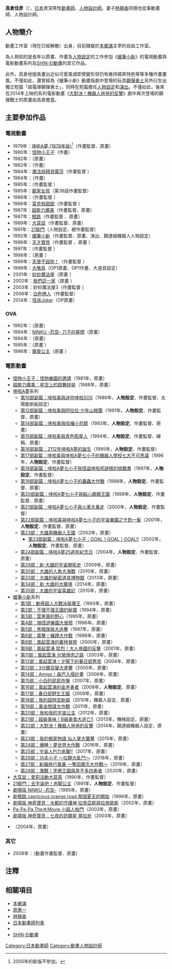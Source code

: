 {{multiple issues|
{{Notability Unreferenced|time=2016-08-11T08:09:12+00:00}}
{{Primarysources|time=2016-08-11T08:09:12+00:00}}
}}
{{noteTA|G1=Anime}}
{{japanese|japanese=高倉 佳彦|kana=たかくら よしひこ|romaji=Takakura Yoshihiko}}
'''高倉佳彥'''（{{lang-ja|高倉 佳彦}}{{bd|||}}），[[日本|日本]]資深男性[[動畫師|動畫師]]、[[人物設計|人物設計師]]。妻子[[林靜香|林靜香]]同樣也從事動畫師、人物設計師。

== 人物簡介 ==
動畫工作室{{lang|ja|{{link-ja|じゃんぐるじむ|じゃんぐるじむ}}}}（現在已經解散）出身，目前隸屬於[[本鄉滿|本鄉滿]]主宰的自由工作室{{lang|ja|{{link-ja|めがてんスタジオ|めがてんスタジオ}}}}。

為人熟知的是長年以原畫、作畫及[[人物設計|人物設定]]的工作參加《[[蠟筆小新|蠟筆小新]]》的電視動畫與電影動畫系列及[[SHIN-EI動畫|SHIN-EI動畫]]的其它作品。

此外，高倉他擅長畫出近似可愛風或即使變形但仍有維持搞笑特色等等多種作畫畫風。不僅如此，還曾經為《蠟筆小新》動畫版劇中登場的玩具[[蠟筆小新角色列表#動畫、特攝相關|鋼彈勇士]]另外衍生出獨立短篇「超電導鋼彈勇士」，同時在短篇擔任[[人物設計|人物設定]]和[[戲劇|演出]]。不僅如此，後來在2014年上映的系列電影動畫《[[蠟筆小新：大對決！機器人爸爸的反擊|大對決！機器人爸爸的反擊]]》劇中再次登場的鋼彈戰士的原畫由高倉擔當。

== 主要參加作品 ==
=== 電視動畫 ===
* 1979年：[[哆啦A夢_(1979年電視動畫)|哆啦A夢 (1979年版)]]<ref>2005年的新版不參加。</ref>（作畫監督、原畫）
* 1980年：[[怪物小王子_(朝日電視台版)|怪物小王子]]（作畫）
* 1982年：{{link-ja|猿飛小忍者|さすがの猿飛}}（原畫）
* 1982年：{{link-ja|阿福 (漫畫)|フクちゃん|阿福}}（作畫）
* 1984年：[[貝露莎|魔法妖精貝露莎]]（作畫監督<!--第8、17、23、36話-->）
* 1984年：{{link-ja|怪貓豬油糕|オヨネコぶーにゃん}}（作畫）
* 1985年：{{link-ja|魔法之星愛美|魔法のスターマジカルエミ}}（作畫監督<!--第25、31、37、44、48話-->）
* 1985年：[[棒球英豪|鄰家女孩]]（第38話作畫監督）
* 1986年：{{link-ja|魔法偶像粉蠟筆畫由美|魔法のアイドルパステルユーミ}}（作畫監督<!--第6、12、16、23話-->）
* 1986年：[[莫克和甜甜|莫克和甜甜]]（作畫監督<!--第1、6、12、17、22話-->）
* 1987年：[[超能力魔美|超能力魔美]]（作畫監督、原畫）
* 1987年：[[橙路|橙路]]（作畫監督<!--第7、13、19、25話-->、原畫）
* 1989年：[[大耳鼠|大耳鼠]]（作畫監督、原畫）
* 1991年：[[21衛門|21衛門]]（人物設定、總作畫監督）
* 1992年：[[蠟筆小新|蠟筆小新]]（作畫監督、原畫、演出、鋼達姆機器人人物設定）
* 1996年：[[天才寶貝|天才寶貝]]（作畫監督<!--第2、15話-->、原畫<!--第9話-->）
* 1997年：{{link-ja|貓狐警探|はいぱーぽりす}}（作畫監督<!--第11話-->）
* 1998年：{{link-ja|星方遊俠|星方武侠アウトロースター}}（原畫<!--第26話-->）
* 1999年：[[天使不設防！|天使不設防！]]（作畫監督<!--第4、7話-->）
* 1999年：[[大嘴鳥_(動畫)|大嘴鳥]]（OP1原畫、OP1作畫、大道具設定）
* 2001年：[[妙妙魔法屋|妙妙魔法屋]]（原畫<!--第1話-->）
* 2002年：[[我們這一家|我們這一家]]（原畫<!--第285話-->）
* 2003年：妙妙魔法屋3（作畫監督<!--第6話-->）
* 2006年：[[白色戀人|白色戀人]]（作畫監督）
* 2014年：[[怪盗Joker|怪盗Joker]]（OP原畫）

=== OVA ===
* 1992年：{{link-ja|Spirit of Wonder#中華姑娘系列|Spirit of Wonder#チャイナさんシリーズ|中華姑娘的憂鬱}}（原畫）
* 1994年：[[忍空|NINKU -忍空- 刀子的墓標]]（原畫）
* 1994年：{{link-ja|莉卡與山貓 星之旅|リカちゃん}}（原畫）
* 1995年：{{link-ja|秘境探險法姆&伊莉|秘境探検ファム&イーリー}}（原畫<!--第2－4話-->）
* 1996年：[[魔靈公主|魔靈公主]]（原畫<!--第5、6話-->）

=== 電影動畫 ===
* [[怪物小王子_(朝日電視台版)|怪物小王子：怪物樂園的邀請]]（1981年，原畫）
* [[超能力魔美|超能力魔美：星空上的跳舞娃娃]]（1988年，原畫）
* [[哆啦A夢電影作品|哆啦A夢]]系列
** [[哆啦美與迷你哆啦SOS|第10部副篇：哆啦美與迷你哆啦SOS]]（1989年，'''人物設定'''、作畫監督、太陽能帆船設定）
** [[哆啦美與阿拉拉·少年山賊團|第12部副篇：哆啦美與阿拉拉·少年山賊團]]（1991年，'''人物設定'''、作畫監督、原畫）
** [[哆啦美與哈囉小恐龍|第14部副篇：哆啦美與哈囉小恐龍]]（1993年，'''人物設定'''、作畫監督、原畫）
** [[哆啦美與青色稻草人|第15部副篇：哆啦美與青色稻草人]]（1994年，'''人物設定'''、作畫監督、線稿、原畫）
** [[2112年哆啦A夢的誕生|第16部副篇：2112年哆啦A夢的誕生]]（1995年，'''人物設定'''、作畫監督）
** [[多啦美與多啦A夢七小子的機械人學校七不思議|第17部副篇：哆啦美與哆啦A夢七小子的機器人學校七大不可思議]]（1996年，'''人物設定'''、作畫監督）
** [[哆啦A夢七小子與怪盜哆啦邦謎樣的挑戰書|第18部副篇：哆啦A夢七小子與怪盜哆啦邦謎樣的挑戰書]]（1997年，'''人物設定'''、作畫監督）
** [[哆啦A夢七小子的蟲蟲大作戰|第19部副篇：哆啦A夢七小子的蟲蟲大作戰]]（1998年，'''人物設定'''、作畫監督、原畫）
** [[哆啦A夢七小子與點心娜娜王國|第20部副篇：哆啦A夢七小子與點心娜娜王國]]（1999年，'''人物設定'''、作畫監督、原畫）
** [[哆啦A夢七小子與火車大暴走|第21部副篇：哆啦A夢七小子與火車大暴走]]（2000年，'''人物設定'''、作畫監督）
** [[哆啦美與哆啦A夢七小子的宇宙樂園之千鈞一髮|第22部副篇：哆啦美與哆啦A夢七小子的宇宙樂園之千鈞一髮]]（2001年，'''人物設定'''、作畫監督、原畫）
** [[大雄與機器人王國|第23部：大雄與機器人王國]]（2002年，原畫）
*** [[哆啦A夢七小子GOAL!GOAL!GOAL!!|第23部副篇：哆啦A夢七小子：GOAL！GOAL！GOAL!!]]（2002年，'''人物設定'''、作畫監督、原畫）
** [[哆啦A夢25週年紀念日|第24部副篇：哆啦A夢25週年紀念日]]（2004年，'''人物設定'''、作畫監督、原畫）
** [[新·大雄的宇宙開拓史|第29部：新·大雄的宇宙開拓史]]（2009年，原畫）
** [[大雄的人魚大海戰|第30部：大雄的人魚大海戰]]（2010年，原畫）
** [[大雄的秘密道具博物館|第33部：大雄的秘密道具博物館]]（2013年，原畫）
** [[新·大雄的大魔境|第34部：新·大雄的大魔境]]（2014年，原畫）
** [[大雄的宇宙英雄記|第35部：大雄的宇宙英雄記]]（2015年，原畫）
* [[蠟筆小新#動畫電影|蠟筆小新]]系列
** [[蠟筆小新：動感超人大戰泳裝魔王|第1部：動感超人大戰泳裝魔王]]（1993年，原畫）
** [[蠟筆小新：不理不理王國的秘寶|第2部：不理不理王國的秘寶]]（1994年，原畫）
** [[蠟筆小新：雲黑齋的野心|第3部：雲黑齋的野心]]（1995年，原畫）
** [[蠟筆小新：搞怪遊樂園大冒險|第4部：搞怪遊樂園大冒險]]（1996年，原畫）
** [[蠟筆小新：黑暗珠珠大追擊|第5部：黑暗珠珠大追擊]]（1997年，原畫）
** [[蠟筆小新：電擊！豬蹄大作戰|第6部：電擊！豬蹄大作戰]]（1998年，原畫）
** [[蠟筆小新：風起雲湧的叢林冒險|第8部：風起雲湧的叢林冒險]]（2000年，原畫）
** [[蠟筆小新：風起雲湧_猛烈！大人帝國的反擊|第9部：風起雲湧 猛烈！大人帝國的反擊]]（2001年，原畫）
** [[蠟筆小新：風起雲湧_光榮燒肉之路|第11部：風起雲湧 光榮燒肉之路]]（2003年，原畫）
** [[蠟筆小新：風起雲湧！夕陽下的春日部男孩|第12部：風起雲湧！夕陽下的春日部男孩]]（2004年，原畫）
** [[蠟筆小新：3分鐘百變大進擊|第13部：3分鐘百變大進擊]]（2005年，原畫）
** [[蠟筆小新：Amigo！森巴入侵計畫|第14部：Amigo！森巴入侵計畫]]（2006年，原畫）
** [[蠟筆小新：小白的屁屁炸彈|第15部：小白的屁屁炸彈]]（2007年，原畫）
** [[蠟筆小新：風起雲湧的金矛勇者|第16部：風起雲湧的金矛勇者]]（2008年，'''人物設定'''、原畫）
** [[蠟筆小新：春日部野生王國|第17部：春日部野生王國]]（2009年，原畫）
** [[蠟筆小新：我的超時空新娘|第18部：我的超時空新娘]]（2010年，機器人設定、原畫）
** [[蠟筆小新：黃金間諜大作戰|第19部：黃金間諜大作戰]]（2011年，原畫）
** [[蠟筆小新：我和我的宇宙公主|第20部：我和我的宇宙公主]]（2012年，原畫）
** [[蠟筆小新：超級美味！B級美食大逃亡！！|第21部：超級美味！B級美食大逃亡!!]]（2013年，機械設定、原畫）
** [[蠟筆小新：大對決！機器人爸爸的反擊|第22部：大對決！機器人爸爸的反擊]]（2014年，鋼達姆機器人設定、原畫）
** [[蠟筆小新：我的搬家物語_仙人掌大襲擊|第23部：我的搬家物語 仙人掌大襲擊]]（2015年，原畫）
** [[蠟筆小新：爆睡！夢世界大作戰|第24部：爆睡！夢世界大作戰]]（2016年，原畫）
** [[蠟筆小新：宇宙人Pi力來襲！！|第25部：宇宙人Pi力來襲!!]]（2017年，原畫）
** [[蠟筆小新：功夫小子〜拉麵大亂鬥〜|第26部：功夫小子 ～拉麵大亂鬥～]]（2018年，原畫）
** [[蠟筆小新：新婚旅行風暴〜奪回廣志大作戰〜|第27部：新婚旅行風暴 ～奪回廣志大作戰～]]（2019年，原畫）
** [[蠟筆小新：激戰！塗鴉王國與差不多四勇者|第28部：激戰！塗鴉王國與差不多四勇者]]（2020年，原畫）
* [[大耳鼠|大耳鼠：愛莉活動大寫真]]（1990年，作畫監督）
* [[21衛門|21衛門：去宇宙吧！赤脚公主]]（1991年，'''人物設定'''、作畫監督）
* [[忍空|劇場版 NINKU -忍空-]]（1995年，原畫）
* [[橙路#接著，那個夏天的開始（そして、あの夏のはじまり）簡稱新KOR|新橙路 capricious orange road 那個夏天的開始]]（1996年，原畫）
* [[神奇寶貝劇場版：水都的守護神_拉帝亞斯與拉帝歐斯|劇場版 神奇寶貝：水都的守護神 拉帝亞斯與拉帝歐斯]]（2002年，原畫）
* [[小超人帕門|Pa-Pa-Pa The☆Movie 小超人帕門]]（2003年，原畫）
* [[神奇寶貝劇場版：七夜的許願星_基拉祈|劇場版 神奇寶貝：七夜的許願星 基拉祈]]（2003年，原畫）
* {{lang|ja|[[小超人帕門|Pa-Pa-Pa The★Movie 小超人帕門 タコDEポン！アシHAポン！]]}}（2004年，原畫）

=== 其它 ===
* 2008年：{{link-ja|壞利歐樂園大震盪|ワリオランドシェイク}}（動畫作畫監督、原畫）

== 注釋 ==
{{reflist}}

== 相關項目 ==
* [[本鄉滿|本鄉滿]]
* [[原惠一|原惠一]]
* [[林靜香|林靜香]]
* [[日本動畫師列表|日本動畫師列表]]
* {{lang|ja|{{link-ja|じゃんぐるじむ|じゃんぐるじむ}}}}
* [[SHIN-EI動畫|SHIN-EI動畫]]

{{DEFAULTSORT:Takakura Yoshihiko}}
[[Category:日本動畫師|Category:日本動畫師]]
[[Category:動畫人物設計師|Category:動畫人物設計師]]